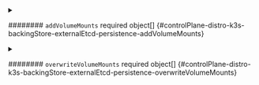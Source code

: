 

<PartialEnabled />


<PartialRetentionpolicy />


<PartialSize />


<PartialStorageclass />



<details className="config-field" data-expandable="true">
<summary>

######## `addVolumeMounts` <span className="config-field-required" data-required="false">required</span> <span className="config-field-type">object[]</span> <span className="config-field-default"></span> <span className="config-field-enum"></span> {#controlPlane-distro-k3s-backingStore-externalEtcd-persistence-addVolumeMounts}



</summary>

<PartialAddvolumemountsreference />


</details>



<details className="config-field" data-expandable="true">
<summary>

######## `overwriteVolumeMounts` <span className="config-field-required" data-required="false">required</span> <span className="config-field-type">object[]</span> <span className="config-field-default"></span> <span className="config-field-enum"></span> {#controlPlane-distro-k3s-backingStore-externalEtcd-persistence-overwriteVolumeMounts}



</summary>

<PartialOverwritevolumemountsreference />


</details>
